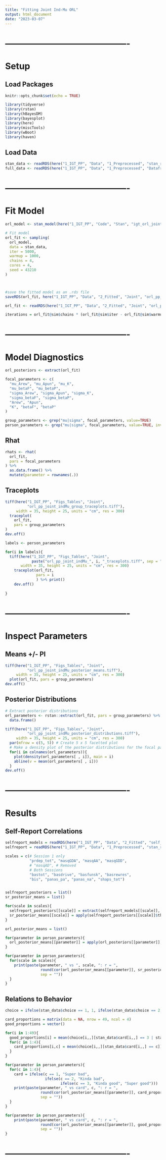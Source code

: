 ```yaml
---
title: "Fitting Joint Ind-Mu ORL"
output: html_document
date: "2023-03-07"
---
```




# -------------------------------------------
# Setup
## Load Packages
```r
knitr::opts_chunk$set(echo = TRUE)

library(tidyverse)
library(rstan)
library(hBayesDM)
library(bayesplot)
library(here)
library(miscTools)
library(wBoot)
library(haven)
```



## Load Data
```r
stan_data <- readRDS(here("1_IGT_PP", "Data", "1_Preprocessed", "stan_ready_IGT_ORL.rds"))
full_data <- readRDS(here("1_IGT_PP", "Data", "1_Preprocessed", "Dataframe_Sess1&2.rds"))
```



# -------------------------------------------
# Fit Model
```r
orl_model <- stan_model(here("1_IGT_PP", "Code", "Stan", "igt_orl_joint_indMu.stan"))

# Fit model
orl_fit <- sampling(
  orl_model, 
  data = stan_data,
  iter = 5000,
  warmup = 1000,
  chains = 4,
  cores = 4,
  seed = 43210
)



#save the fitted model as an .rds file
saveRDS(orl_fit, here("1_IGT_PP", "Data", "2_Fitted", "Joint", "orl_pp_joint_indMu.rds"))
```



```r
orl_fit <- readRDS(here("1_IGT_PP", "Data", "2_Fitted", "Joint", "orl_pp_joint_indMu.rds"))

iterations = orl_fit@sim$chains * (orl_fit@sim$iter - orl_fit@sim$warmup)
```



# -------------------------------------------
# Model Diagnostics
```r
orl_posteriors <- extract(orl_fit)

focal_parameters <- c(
  "mu_Arew", "mu_Apun", "mu_K",
  "mu_betaF", "mu_betaP", 
  "sigma_Arew", "sigma_Apun", "sigma_K",
  "sigma_betaF", "sigma_betaP", 
  "Arew", "Apun",
  "K", "betaF", "betaP"
)

group_parameters <- grep("mu|sigma", focal_parameters, value=TRUE)
person_parameters <- grep("mu|sigma", focal_parameters, value=TRUE, invert=TRUE)
```



## Rhat
```r
rhats <- rhat(
  orl_fit,
  pars = focal_parameters
) %>% 
  as.data.frame() %>%
  mutate(parameter = rownames(.))
```



## Traceplots
```r
tiff(here("1_IGT_PP", "Figs_Tables", "Joint",
          "orl_pp_joint_indMu_group_traceplots.tiff"),
     width = 35, height = 25, units = "cm", res = 300)
  traceplot(
    orl_fit,
    pars = group_parameters
)
dev.off()

labels <- person_parameters

for(i in labels){
  tiff(here("1_IGT_PP", "Figs_Tables", "Joint",
            paste("orl_pp_joint_indMu_", i, "_traceplots.tiff", sep = "")),
       width = 35, height = 25, units = "cm", res = 300)
    traceplot(orl_fit,
              pars = i
              ) %>% print()
    dev.off()
  
}
```



# -------------------------------------------
# Inspect Parameters
## Means +/- PI
```r
tiff(here("1_IGT_PP", "Figs_Tables", "Joint",
          "orl_pp_joint_indMu_posterior_means.tiff"),
     width = 35, height = 25, units = "cm", res = 300)
  plot(orl_fit, pars = group_parameters)
dev.off()
```



## Posterior Distributions
```r
# Extract posterior distributions
orl_parameters <- rstan::extract(orl_fit, pars = group_parameters) %>%
  data.frame()

tiff(here("1_IGT_PP", "Figs_Tables", "Joint",
          "orl_pp_joint_indMu_posterior_distributions.tiff"),
     width = 35, height = 25, units = "cm", res = 300)
  par(mfrow = c(5, 5)) # Create 5 x 5 facetted plot
  # Make a density plot of the posterior distributions for the focal parameters using a for loop
  for(i in colnames(orl_parameters)){
    plot(density(orl_parameters[ , i]), main = i)
    abline(v = mean(orl_parameters[ , i]))
  }
dev.off()
```



# -------------------------------------------
# Results
## Self-Report Correlations
```r
selfreport_models = readRDS(here("1_IGT_PP", "Data", "2_Fitted", "self_report_models.RDS"))
selfreport = readRDS(here("1_IGT_PP", "Data", "1_Preprocessed", "stan_ready_binomial_selfreport.rds"))
```



```r
scales = c(# Session 1 only
           "prdep_tot", "masqGDA", "masqAA", "masqGDD",
           # "masqAD", # Removed
           # Both Sessions
           "bastot", "basdrive", "basfunsk", "basrewres",
           "bis", "panas_pa", "panas_na", "shaps_tot")


selfreport_posteriors = list()
sr_posterior_means = list()

for(scale in scales){
  selfreport_posteriors[[scale]] = extract(selfreport_models[[scale]], par = "theta")
  sr_posterior_means[[scale]] = apply(selfreport_posteriors[[scale]]$theta*selfreport[[scale]]$M, 2, mean)
}

orl_posterior_means = list()

for(parameter in person_parameters){
  orl_posterior_means[[parameter]] = apply(orl_posteriors[[parameter]], 2, mean)
}
```



```r
for(parameter in person_parameters){
  for(scale in scales){
    print(paste(parameter, " vs ", scale, ": r = ",
                round(cor(orl_posterior_means[[parameter]], sr_posterior_means[[scale]]), 2),
                sep = ""))
  }
}
```



## Relations to Behavior
```r
choice = ifelse(stan_data$choice == 1, 1, ifelse(stan_data$choice == 2, 0, NA))

card_proportions = matrix(data = NA, nrow = 49, ncol = 4)
good_proportions = vector()

for(i in 1:49){
  good_proportions[i] = mean(choice[i,,][stan_data$card[i,,] == 3 | stan_data$card[i,,] == 4])
  for(c in 1:4){
    card_proportions[i,c] = mean(choice[i,,][stan_data$card[i,,] == c])
  }
}
```



```r
for(parameter in person_parameters){
  for(c in 1:4){
    card = ifelse(c == 1, "Super bad",
                  ifelse(c == 2, "Kinda bad",
                         ifelse(c == 3, "Kinda good", "Super good")))
    print(paste(parameter, " vs card", c, ": r = ",
                round(cor(orl_posterior_means[[parameter]], card_proportions[,c]), 2),
                sep = ""))
  }
}
```



```r
for(parameter in person_parameters){
    print(paste(parameter, " vs card", c, ": r = ",
                round(cor(orl_posterior_means[[parameter]], good_proportions), 2),
                sep = ""))
}
```


# -------------------------------------------



















